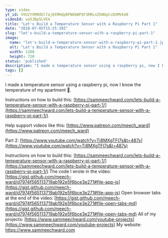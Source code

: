 ```yaml
---
type: video
yt_id: VVU2YVRMdUlfajQtMHdpRFN6bWFQY3RRLnZhNUpCcDVMVkU0
videoId: va5JBp5LVE4
title: "Let's Build a Temperature Sensor with a Raspberry Pi Part 1"
date: "2018-07-05T15:25:39Z"
slug: "let's-build-a-temperature-sensor-with-a-raspberry-pi-part-1"
image: 
  name: "let's-build-a-temperature-sensor-with-a-raspberry-pi-part-1.jpg"
  alt: "Let's Build a Temperature Sensor with a Raspberry Pi Part 1"
  width: 1280
  height: 720
status: 'published'
description: "I made a temperature sensor using a raspberry pi, now I know the temperature of my apartment 🤗."
tags: []
---
```


I made a temperature sensor using a raspberry pi, now I know the temperature of my apartment 🤗.

Instructions on how to build this: [https://sammeechward.com/lets-build-a-temperature-sensor-with-a-raspberry-pi-part-1/](https://sammeechward.com/lets-build-a-temperature-sensor-with-a-raspberry-pi-part-1/)

Help support videos like this: [https://www.patreon.com/meech_ward](https://www.patreon.com/meech_ward)

Part 2: [https://www.youtube.com/watch?v=Ti8MXgTFI7s&t=487s](https://www.youtube.com/watch?v=Ti8MXgTFI7s&t=487s)

Instructions on how to build this: [https://sammeechward.com/lets-build-a-temperature-sensor-with-a-raspberry-pi-part-1/](https://sammeechward.com/lets-build-a-temperature-sensor-with-a-raspberry-pi-part-1/)
The code I wrote in the video: [https://gist.github.com/meech-ward/d7974f565113719ab192e5f6bce3e271#file-app-js](https://gist.github.com/meech-ward/d7974f565113719ab192e5f6bce3e271#file-app-js)
Open browser tabs at the end of the video: [https://gist.github.com/meech-ward/d7974f565113719ab192e5f6bce3e271#file-open-tabs-md](https://gist.github.com/meech-ward/d7974f565113719ab192e5f6bce3e271#file-open-tabs-md)
All of my projects: [https://www.sammeechward.com/youtube-projects](https://www.sammeechward.com/youtube-projects)
My website: https://www.sammeechward.com
